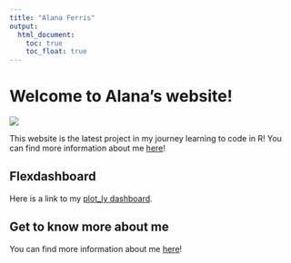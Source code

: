 ```yaml
---
title: "Alana Ferris"
output: 
  html_document:
    toc: true
    toc_float: true
---
```


# Welcome to Alana's website!
 <img src="IMG_2503.jpeg"> 

This website is the latest project in my journey learning to code in R! You can find more information about me [here](about.html)!

## Flexdashboard 
Here is a link to my [plot_ly dashboard](plot_webpage.html). 

## Get to know more about me

You can find more information about me [here](about.html)!

